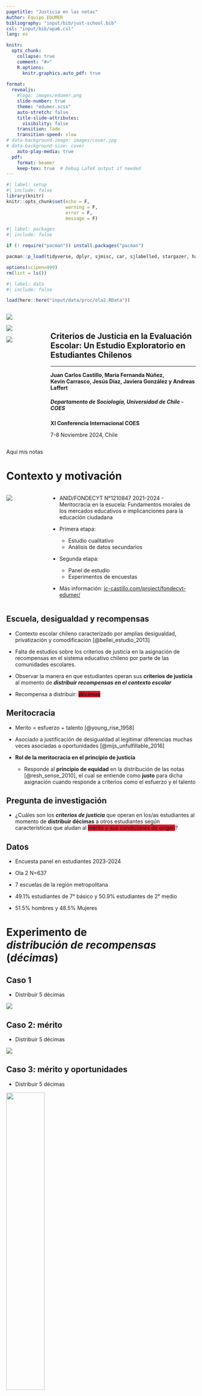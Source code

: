 ```yaml
---
pagetitle: "Justicia en las notas"
Author: Equipo EDUMER
bibliography: "input/bib/just-school.bib"
csl: "input/bib/apa6.csl"
lang: es

knitr:
  opts_chunk:
    collapse: true
    comment: "#>"
    R.options:
      knitr.graphics.auto_pdf: true
      
format:
  revealjs:
    #logo: images/edumer.png
    slide-number: true
    theme: "edumer.scss"
    auto-stretch: false
    title-slide-attributes:
      visibility: false
    transition: fade
    transition-speed: slow
# data-background-image: images/cover.jpg
# data-background-size: cover
    auto-play-media: true
  pdf:
    format: beamer 
    keep-tex: true  # Debug LaTeX output if needed
---
```


```r
#| label: setup
#| include: false
library(knitr)
knitr::opts_chunk$set(echo = F,
                      warning = F,
                      error = F, 
                      message = F) 
```

```r
#| label: packages
#| include: false

if (! require("pacman")) install.packages("pacman")

pacman::p_load(tidyverse, dplyr, sjmisc, car, sjlabelled, stargazer, haven, sjPlot, ggplot2, tidyr, stringr, corrplot, summarytools, ggdist, ggpubr)

options(scipen=999)
rm(list = ls())
```


```r
#| label: data
#| include: false

load(here::here("input/data/proc/ola2.RData"))

```


::: columns
::: {.column width="20%"}

![](images/coes.png)

![](images/edumer.png)

![](images/qr.png)



:::

::: {.column .column-right width="80%"}  
<br>

## **Criterios de Justicia en la Evaluación Escolar: Un Estudio Exploratorio en Estudiantes Chilenos**

------------------------------------------------------------------------

**Juan Carlos Castillo, María Fernanda Núñez, <br> Kevin Carrasco, Jesús Díaz, Javiera González y  Andreas Laffert**

##### [Departamento de Sociología, Universidad de Chile - COES]{.gray}


[**XI Conferencia Internacional COES**]{.gray}

[7-8 Noviembre 2024, Chile]{.gray}

:::
:::

::: {.notes}
Aquí mis notas
:::


# Contexto y motivación

::: {.columns}

::: {.column width="20%"}

![](images/edumer.png)

:::

::: {.column width="80%"}
::: {.incremental .highlight-last style="font-size: 100%;"}
- ANID/FONDECYT N°1210847 2021-2024 - Meritocracia en la esucela: Fundamentos morales de los mercados educativos e implicanciones para la educación ciudadana

- Primera etapa:
  * Estudio cualitativo
  * Análisis de datos secundarios
 
- Segunda etapa:
  * Panel de estudio
  * Experimentos de encuestas
  
- Más información: [jc-castillo.com/project/fondecyt-edumer/](jc-castillo.com/project/fondecyt-edumer/)

:::
:::
:::

## Escuela, desigualdad y recompensas
::: {.incremental .highlight-last style="font-size: 100%;"}
- Contexto escolar chileno caracterizado por amplias desigualdad, privatización y comodificación [@bellei_estudio_2013]

- Falta de estudios sobre los criterios de justicia en la asignación de recompensas en el sistema educativo chileno por parte de las comunidades escolares.

- Observar la manera en que estudiantes operan sus **criterios de justicia** al momento de [***distribuir recompensas en el contexto escolar***]{.black} 

- Recompensa a distribuir: <span style="background:#D91A2A">[***décimas***]{.white}</span> 

:::

## Meritocracia

::: {.incremental .highlight-last style="font-size: 100%;"}

- Merito = esfuerzo + talento [@young_rise_1958]

- Asociado a justificación de desigualdad al legitimar diferencias muchas veces asociadas a oportunidades [@mijs_unfulfillable_2016]

- [**Rol de la meritocracia en el principio de justicia**]{.red2} 

  * Responde al **principio de equidad** en la distribución de las notas [@resh_sense_2010], el cual se entiende como **justo** para dicha asignación cuando responde a criterios como el esfuerzo y el talento

:::

## **Pregunta de investigación**{data-background-color="#5f5758"}


- [¿Cuáles son los [***criterios de justicia***]{.black} que operan en los/as estudiantes al momento de **distribuir décimas** a otros estudiantes según características que aludan al <span style="background:#D91A2A">mérito y sus condiciones de origen</span>?]{.white}

## **Datos**

::: {.incremental .highlight-last style="font-size: 100%;"}
- Encuesta panel en estudiantes 2023-2024

- Ola 2 N=637

- 7 escuelas de la región metropolitana

- 49.1% estudiantes de 7° básico y 50.9% estudiantes de 2° medio

- 51.5% hombres y 48.5% Mujeres
:::

# [Experimento de]{.black} <br> *distribución de recompensas* <br> [(*décimas*)]{.black} {data-background-color="#D91A2A"}

## **Caso 1**

- Distribuir 5 décimas 

![](images/caso 1 exp.png)
 

## **Caso 2**: mérito

- Distribuir 5 décimas 

![](images/caso 2 exp.png)


## **Caso 3**:  mérito y oportunidades

- Distribuir 5 décimas 

![](images/caso 3 exp.png){width=45%}


## **Caso 4**:  mérito y oportunidades 

- Distribuir 10 décimas

![](images/caso 4 exp.png)



# Resultados {data-background-color="#5f5758"}

##

::: {.columns}

::: {.column width="20%"}

![](images/caso1.png)

:::

::: {.column width="80%"}

```r
#| fig-width: 8
#| fig-height: 5
#| out-width: '95%'

datos_exp %>% select(c1_A, c1_B) %>% 
  plot_stackfrq(vjust=rep(c("top", "bottom"),6),
                sort.frq="first.desc",
                axis.labels = c("A.", "B."),
                show.total=FALSE,
                geom.colors = c("#F08080", "#E74C3C", "#C0392B", "#3498DB", "#2980B9", "#1F618D")) +
  theme_bw()+
  theme(legend.position="bottom",
        text=element_text(size=16))+
  labs(
    fill = "Cantidad décimas",
    title = "Caso 1 (sin características)"
  )
```

:::
:::

##

::: {.columns}

::: {.column width="20%"}

![](images/caso2.png)

:::

::: {.column width="80%"}

```r
#| fig-width: 8
#| fig-height: 5
#| out-width: '95%'

datos_exp %>% select(c2_A, c2_B) %>% 
  plot_stackfrq(vjust=rep(c("top", "bottom"),6),
                sort.frq="first.desc",
                show.total=FALSE,
                axis.labels=c("A.",
                              "B."),
                geom.colors = c("#F08080", "#E74C3C", "#C0392B", "#3498DB", "#2980B9", "#1F618D")) +
  theme_bw()+
  theme(legend.position="bottom",
        text=element_text(size=16))+
  labs(
    fill = "Cantidad décimas",
    title = "Caso 2 (esfuerzo)"
  )
```

:::
:::

##

::: {.columns}

::: {.column width="20%"}

![](images/caso3.png)

:::

::: {.column width="80%"}



```r
#| fig-width: 8
#| fig-height: 5
#| out-width: '95%'


datos_exp %>% select(c3_B, c3_A) %>% 
  plot_stackfrq(vjust=rep(c("top", "bottom"),5),
                show.total=FALSE,
                axis.labels=rev(c("A.",
                              "B.")),
                geom.colors = c("#F08080", "#E74C3C", "#C0392B", "#3498DB", "#2980B9", "#1F618D")) +
  theme_bw()+
  theme(legend.position="bottom",
        text=element_text(size=16))+
  labs(
    fill = "Cantidad décimas",
    title = "Caso 3 (esfuerzo y condiciones del hogar)"
  )
```

:::
:::

##

::: {.columns}

::: {.column width="20%"}

![](images/caso4.png)

:::

::: {.column width="80%"}

<br>

```r
#| fig-width: 8
#| fig-height: 5
#| out-width: '95%'


datos_exp %>% select(c4_D:c4_A) %>% 
  plot_stackfrq(vjust=rep(c("top", "bottom"),15),
                show.total=FALSE,
                axis.labels=rev(c("A.", "B.", "C.", "D.")),
    geom.colors = c(
      "#F08080", "#E74C3C", "#C0392B", 
      "#B0C4DE", "#87CEEB", "#5DADE2", 
      "#3498DB", "#2E86C1", "#2874A6", 
      "#21618C", "#1B4F72"
    )) +
  theme_bw()+
  theme(legend.position="bottom",
        text=element_text(size=16))+
  labs(
    fill = "Cantidad décimas",
    title = "Caso 4 (esfuerzo y condiciones del hogar)"
  )
```

:::
:::

##

```r
datos_exp$c4_A_rec <- car::recode(datos_exp$c4_A, "c(0,1,2)='No aprueba'; else='Aprueba'",
                                                  as.factor=TRUE,
                                                  levels = c("No aprueba", "Aprueba"))
datos_exp$c4_B_rec <- car::recode(datos_exp$c4_B, "c(0,1,2)='No aprueba'; else='Aprueba'",
                                                  as.factor=TRUE,
                                                  levels = c("No aprueba", "Aprueba"))
datos_exp$c4_C_rec <- car::recode(datos_exp$c4_C, "c(0,1,2)='No aprueba'; else='Aprueba'",
                                                  as.factor=TRUE,
                                                  levels = c("No aprueba", "Aprueba"))
datos_exp$c4_D_rec <- car::recode(datos_exp$c4_D, "c(0,1,2)='No aprueba'; else='Aprueba'",
                                                  as.factor=TRUE,
                                                  levels = c("No aprueba", "Aprueba"))
```

```r
plot_basica <- datos_exp %>% filter(curso=="Básica") %>% 
  dplyr::select(c4_D_rec:c4_A_rec) %>%
  plot_stackfrq(show.total=FALSE,
                axis.labels=rev(c("A.", "B.", "C.", "D.")),
    geom.colors = c("#E74C3C", "#2E86C1"
    )) +
  theme_bw()+
  theme(legend.position="bottom",
        text=element_text(size=16))+
  labs(
    fill = "Cantidad décimas",
    title = "Basica"
  )

plot_media <- datos_exp %>% filter(curso=="Media") %>% 
  dplyr::select(c4_D_rec:c4_A_rec) %>%
  plot_stackfrq(show.total=FALSE,
                axis.labels=rev(c("A.", "B.", "C.", "D.")),
    geom.colors = c("#E74C3C", "#2E86C1"
    )) +
  theme_bw()+
  theme(legend.position="bottom",
        text=element_text(size=16))+
  labs(
    fill = "Cantidad décimas",
    title = "Media"
  )
```

::: {.columns}

::: {.column width="20%"}

![](images/caso4.png)

:::

::: {.column width="80%"}

<br>

```r
#| fig-width: 8
#| fig-height: 5
#| out-width: '95%'

ggarrange(plot_basica, plot_media, common.legend = TRUE, nrow=2, legend = c("bottom", "right"))

```

:::
:::

##

```r
plot_hombre <- datos_exp %>% filter(genero=="Hombre") %>% 
  dplyr::select(c4_D_rec:c4_A_rec) %>%
  plot_stackfrq(show.total=FALSE,
                axis.labels=rev(c("A.", "B.", "C.", "D.")),
    geom.colors = c("#E74C3C", "#2E86C1"
    )) +
  theme_bw()+
  theme(legend.position="bottom",
        text=element_text(size=16))+
  labs(
    fill = "Cantidad décimas",
    title = "Hombres"
  )

plot_mujer <- datos_exp %>% filter(genero=="Mujer") %>% 
  dplyr::select(c4_D_rec:c4_A_rec) %>%
  plot_stackfrq(show.total=FALSE,
                axis.labels=rev(c("A.", "B.", "C.", "D.")),
    geom.colors = c("#E74C3C", "#2E86C1"
    )) +
  theme_bw()+
  theme(legend.position="bottom",
        text=element_text(size=16))+
  labs(
    fill = "Cantidad décimas",
    title = "Mujeres"
  )
```

::: {.columns}

::: {.column width="20%"}

![](images/caso4.png)

:::

::: {.column width="80%"}

<br>

```r
#| fig-width: 8
#| fig-height: 5
#| out-width: '95%'

ggarrange(plot_hombre, plot_mujer, common.legend = TRUE, nrow=2, legend = c("bottom", "right"))

```

:::
:::

# Discusión y conclusiones {data-background-color="#5f5758"}


# Discusión y conclusiones {data-background-color="#5f5758"}

::: { .incremental .highlight-last2 style="font-size: 100%;"}

- Discusión 

  - Conclusión
:::


# Gracias por su atención! 

-   **Github del proyecto:** <https://github.com/educacion-meritocracia>

## Referencias
